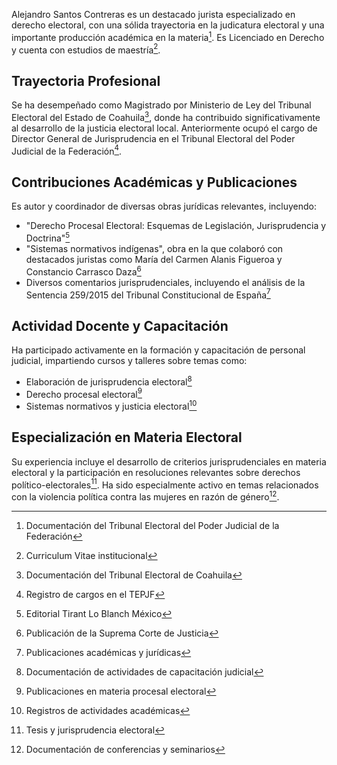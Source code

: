 Alejandro Santos Contreras es un destacado jurista especializado en derecho electoral, con una sólida trayectoria en la judicatura electoral y una importante producción académica en la materia[^1]. Es Licenciado en Derecho y cuenta con estudios de maestría[^2].

## Trayectoria Profesional

Se ha desempeñado como Magistrado por Ministerio de Ley del Tribunal Electoral del Estado de Coahuila[^3], donde ha contribuido significativamente al desarrollo de la justicia electoral local. Anteriormente ocupó el cargo de Director General de Jurisprudencia en el Tribunal Electoral del Poder Judicial de la Federación[^4].

## Contribuciones Académicas y Publicaciones

Es autor y coordinador de diversas obras jurídicas relevantes, incluyendo:

- "Derecho Procesal Electoral: Esquemas de Legislación, Jurisprudencia y Doctrina"[^5]
- "Sistemas normativos indígenas", obra en la que colaboró con destacados juristas como María del Carmen Alanis Figueroa y Constancio Carrasco Daza[^6]
- Diversos comentarios jurisprudenciales, incluyendo el análisis de la Sentencia 259/2015 del Tribunal Constitucional de España[^7]

## Actividad Docente y Capacitación

Ha participado activamente en la formación y capacitación de personal judicial, impartiendo cursos y talleres sobre temas como:

- Elaboración de jurisprudencia electoral[^8]
- Derecho procesal electoral[^9]
- Sistemas normativos y justicia electoral[^10]

## Especialización en Materia Electoral

Su experiencia incluye el desarrollo de criterios jurisprudenciales en materia electoral y la participación en resoluciones relevantes sobre derechos político-electorales[^11]. Ha sido especialmente activo en temas relacionados con la violencia política contra las mujeres en razón de género[^12].

[^1]: Documentación del Tribunal Electoral del Poder Judicial de la Federación

[^2]: Curriculum Vitae institucional

[^3]: Documentación del Tribunal Electoral de Coahuila

[^4]: Registro de cargos en el TEPJF

[^5]: Editorial Tirant Lo Blanch México

[^6]: Publicación de la Suprema Corte de Justicia

[^7]: Publicaciones académicas y jurídicas

[^8]: Documentación de actividades de capacitación judicial

[^9]: Publicaciones en materia procesal electoral

[^10]: Registros de actividades académicas

[^11]: Tesis y jurisprudencia electoral

[^12]: Documentación de conferencias y seminarios

